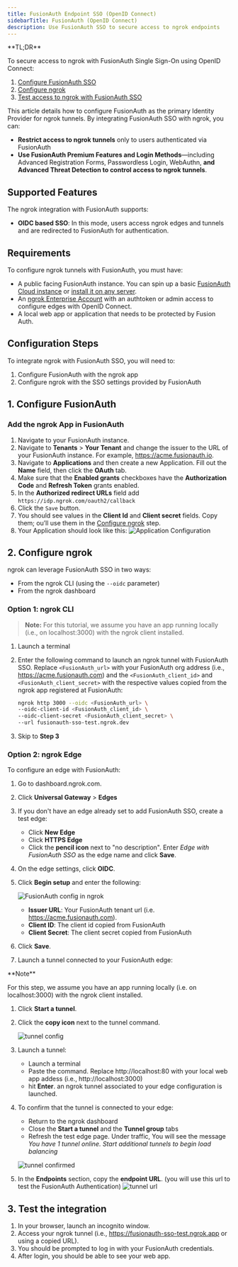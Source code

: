 ```yaml
---
title: FusionAuth Endpoint SSO (OpenID Connect)
sidebarTitle: FusionAuth (OpenID Connect)
description: Use FusionAuth SSO to secure access to ngrok endpoints
---
```



<Disclaimer />
<Tip>
**TL;DR**



To secure access to ngrok with FusionAuth Single Sign-On using OpenID Connect:

1. [Configure FusionAuth SSO](#configure-FusionAuth)
1. [Configure ngrok](#configure-ngrok)
1. [Test access to ngrok with FusionAuth SSO](#test-sso)
</Tip>

This article details how to configure FusionAuth as the primary Identity Provider for ngrok tunnels.
By integrating FusionAuth SSO with ngrok, you can:

- **Restrict access to ngrok tunnels** only to users authenticated via FusionAuth
- **Use FusionAuth Premium Features and Login Methods**—including Advanced Registration Forms, Passwordless Login, WebAuthn, **and Advanced Threat Detection to control access to ngrok tunnels**.

## Supported Features

The ngrok integration with FusionAuth supports:

- **OIDC based SSO**: In this mode, users access ngrok edges and tunnels and are redirected to FusionAuth for authentication.

## Requirements

To configure ngrok tunnels with FusionAuth, you must have:

- A public facing FusionAuth instance. You can spin up a basic [FusionAuth Cloud instance](https://fusionauth.io/pricing) or [install it on any server](https://fusionauth.io/docs/v1/tech/installation-guide/).
- An [ngrok Enterprise Account](https://ngrok.com/pricing) with an authtoken or admin access to configure edges with OpenID Connect.
- A local web app or application that needs to be protected by Fusion Auth.

## Configuration Steps

To integrate ngrok with FusionAuth SSO, you will need to:

1. Configure FusionAuth with the ngrok app
1. Configure ngrok with the SSO settings provided by FusionAuth

## 1. Configure FusionAuth 

### Add the ngrok App in FusionAuth

1. Navigate to your FusionAuth instance.
1. Navigate to **Tenants** > **Your Tenant** and change the issuer to the URL of your FusionAuth instance. For example, https://acme.fusionauth.io.
1. Navigate to **Applications** and then create a new Application. Fill out the **Name** field, then click the **OAuth** tab.
1. Make sure that the **Enabled grants** checkboxes have the **Authorization Code** and **Refresh Token** grants enabled.
1. In the **Authorized redirect URLs** field add `https://idp.ngrok.com/oauth2/callback`
1. Click the `Save` button.
1. You should see values in the **Client Id** and **Client secret** fields. Copy them; ou’ll use them in the [Configure ngrok](#configure-ngrok) step.
1. Your Application should look like this:
   ![Application Configuration](../img/fusionauth/img/application-configuration.png)

## 2. Configure ngrok 

ngrok can leverage FusionAuth SSO in two ways:

- From the ngrok CLI (using the `--oidc` parameter)
- From the ngrok dashboard

### **Option 1**: ngrok CLI

> **Note:** For this tutorial, we assume you have an app running locally (i.e., on localhost:3000) with the ngrok client installed.

1. Launch a terminal
1. Enter the following command to launch an ngrok tunnel with FusionAuth SSO. Replace `<FusionAuth_url>` with your FusionAuth org address (i.e., https://acme.fusionauth.com) and the `<FusionAuth_client_id>` and `<FusionAuth_client_secret>` with the respective values copied from the ngrok app registered at FusionAuth:

   ```bash
   ngrok http 3000 --oidc <FusionAuth_url> \
   --oidc-client-id <FusionAuth_client_id> \
   --oidc-client-secret <FusionAuth_client_secret> \
   --url fusionauth-sso-test.ngrok.dev
   ```

1. Skip to **Step 3**

### **Option 2**: ngrok Edge

To configure an edge with FusionAuth:

1. Go to dashboard.ngrok.com.
1. Click **Universal Gateway** > **Edges**
1. If you don't have an edge already set to add FusionAuth SSO, create a test edge:
   - Click **New Edge**
   - Click **HTTPS Edge**
   - Click the **pencil icon** next to "no description". Enter _Edge with FusionAuth SSO_ as the edge name and click **Save**.
1. On the edge settings, click **OIDC**.
1. Click **Begin setup** and enter the following:

   ![FusionAuth config in ngrok](../img/fusionauth/img/ngrok-edge.png)
   - **Issuer URL**: Your FusionAuth tenant url (i.e. https://acme.fusionauth.com).
   - **Client ID**: The client id copied from FusionAuth
   - **Client Secret**: The client secret copied from FusionAuth

1. Click **Save**.

1. Launch a tunnel connected to your FusionAuth edge:
<Tip>
**Note**


For this step, we assume you have an app running locally (i.e. on localhost:3000) with the ngrok client installed.
</Tip>

1. Click **Start a tunnel**.
1. Click the **copy icon** next to the tunnel command.

    ![tunnel config](../img/fusionauth/img/fa-2.png)

1. Launch a tunnel:
    - Launch a terminal
    - Paste the command. Replace http://localhost:80 with your local web app addess (i.e., http://localhost:3000)
    - hit **Enter**. an ngrok tunnel associated to your edge configuration is launched.
1. To confirm that the tunnel is connected to your edge:
    - Return to the ngrok dashboard
    - Close the **Start a tunnel** and the **Tunnel group** tabs
    - Refresh the test edge page. Under traffic, You will see the message _You have 1 tunnel online. Start additional tunnels to begin load balancing_

    ![tunnel confirmed](../img/fusionauth/img/fa-3.png)

1. In the **Endpoints** section, copy the **endpoint URL**. (you will use this url to test the FusionAuth Authentication)
    ![tunnel url](../img/fusionauth/img/ngrok-url.png)

## 3. Test the integration 

1. In your browser, launch an incognito window.
1. Access your ngrok tunnel (i.e., https://fusionauth-sso-test.ngrok.app or using a copied URL).
1. You should be prompted to log in with your FusionAuth credentials.
1. After login, you should be able to see your web app.

